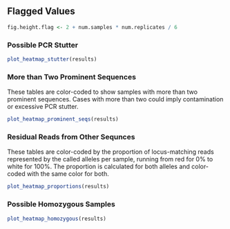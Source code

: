 ## Flagged Values

```r
fig.height.flag <- 2 + num.samples * num.replicates / 6
```

### Possible PCR Stutter

```r
plot_heatmap_stutter(results)
```

### More than Two Prominent Sequences

These tables are color-coded to show samples with more than two prominent 
sequences. Cases with more than two could imply contamination or excessive
PCR stutter.

```r
plot_heatmap_prominent_seqs(results)
```

### Residual Reads from Other Sequnces

These tables are color-coded by the proportion of locus-matching reads 
represented by the called alleles per sample, running from red for 0% to white 
for 100%.  The proportion is calculated for both alleles and color-coded with
the same color for both.

```r
plot_heatmap_proportions(results)
```

### Possible Homozygous Samples

```r
plot_heatmap_homozygous(results)
```
